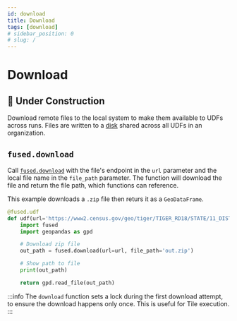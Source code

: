 ```yaml
---
id: download
title: Download
tags: [download]
# sidebar_position: 0
# slug: /
---
```


# Download



## <Tag color="#D1E550" fontColor="#141414" >🚧 Under Construction</Tag>

Download remote files to the local system to make them available to UDFs across runs. Files are written to a [disk](/core-concepts/content-management/file-system/#mntcache-disk) shared across all UDFs in an organization.

## `fused.download`

Call [`fused.download`](/python-sdk/top-level-functions/#download) with the file's endpoint in the `url` parameter and the local file name in the `file_path` parameter. The function will download the file and return the file path, which functions can reference.

This example downloads a `.zip` file then returs it as a `GeoDataFrame`. 

```python
@fused.udf
def udf(url='https://www2.census.gov/geo/tiger/TIGER_RD18/STATE/11_DISTRICT_OF_COLUMBIA/11/tl_rd22_11_bg.zip'):
    import fused
    import geopandas as gpd

    # Download zip file
    out_path = fused.download(url=url, file_path='out.zip')

    # Show path to file
    print(out_path)

    return gpd.read_file(out_path)
```

:::info
The `download` function sets a lock during the first download attempt, to ensure the download happens only once. This is useful for Tile execution.
:::